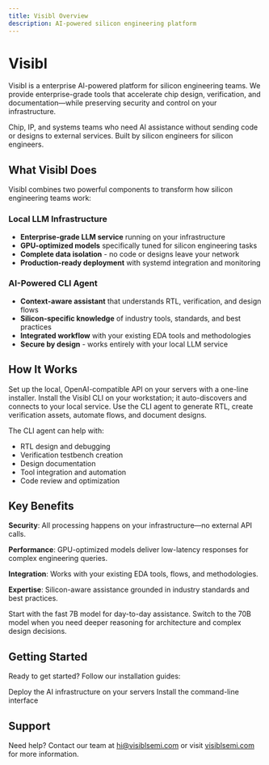```yaml
---
title: Visibl Overview
description: AI-powered silicon engineering platform
---
```


# Visibl

Visibl is a enterprise AI-powered platform for silicon engineering teams. We provide enterprise-grade tools that accelerate chip design, verification, and documentation—while preserving security and control on your infrastructure.

<Callout type="info" title="Who is Visibl for?">
Chip, IP, and systems teams who need AI assistance without sending code or designs to external services. Built by silicon engineers for silicon engineers.
</Callout>

## What Visibl Does

Visibl combines two powerful components to transform how silicon engineering teams work:

### Local LLM Infrastructure
- **Enterprise-grade LLM service** running on your infrastructure
- **GPU-optimized models** specifically tuned for silicon engineering tasks
- **Complete data isolation** - no code or designs leave your network
- **Production-ready deployment** with systemd integration and monitoring

### AI-Powered CLI Agent
- **Context-aware assistant** that understands RTL, verification, and design flows
- **Silicon-specific knowledge** of industry tools, standards, and best practices
- **Integrated workflow** with your existing EDA tools and methodologies
- **Secure by design** - works entirely with your local LLM service

## How It Works

<Steps>
  <Step title="Deploy the LLM Service">
    Set up the local, OpenAI-compatible API on your servers with a one-line installer.
  </Step>
  <Step title="Install the CLI">
    Install the Visibl CLI on your workstation; it auto-discovers and connects to your local service.
  </Step>
  <Step title="Build with AI">
    Use the CLI agent to generate RTL, create verification assets, automate flows, and document designs.
  </Step>
</Steps>

The CLI agent can help with:
- RTL design and debugging
- Verification testbench creation
- Design documentation
- Tool integration and automation
- Code review and optimization

## Key Benefits

**Security**: All processing happens on your infrastructure—no external API calls.

**Performance**: GPU-optimized models deliver low-latency responses for complex engineering queries.

**Integration**: Works with your existing EDA tools, flows, and methodologies.

**Expertise**: Silicon-aware assistance grounded in industry standards and best practices.

<Callout type="success" title="Tip">
Start with the fast 7B model for day-to-day assistance. Switch to the 70B model when you need deeper reasoning for architecture and complex design decisions.
</Callout>

## Getting Started

Ready to get started? Follow our installation guides:

<CardGroup cols={2}>
  <Card title="LLM Service" icon="server" href="/llm-service/installation">
    Deploy the AI infrastructure on your servers
  </Card>
  <Card title="CLI Tool" icon="terminal" href="/cli/installation">
    Install the command-line interface
  </Card>
</CardGroup>

## Support

Need help? Contact our team at [hi@visiblsemi.com](mailto:hi@visiblsemi.com) or visit [visiblsemi.com](https://visiblsemi.com) for more information.
